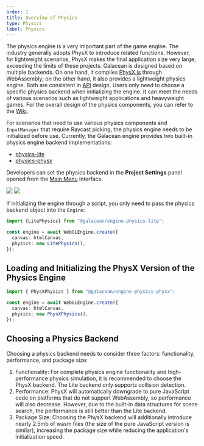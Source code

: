 ```yaml
---
order: 1
title: Overview of Physics
type: Physics
label: Physics
---
```


The physics engine is a very important part of the game engine. The industry generally adopts PhysX to introduce related functions. However, for lightweight scenarios, PhysX makes the final application size very large, exceeding the limits of these projects. Galacean is designed based on multiple backends. On one hand, it compiles [PhysX.js](https://github.com/galacean/physX.js) through WebAssembly; on the other hand, it also provides a lightweight physics engine. Both are consistent in [API](https://github.com/galacean/engine/tree/main/packages/design/src/physics) design. Users only need to choose a specific physics backend when initializing the engine. It can meet the needs of various scenarios such as lightweight applications and heavyweight games. For the overall design of the physics components, you can refer to the [Wiki](https://github.com/galacean/engine/wiki/Physical-system-design).

For scenarios that need to use various physics components and `InputManager` that require Raycast picking, the physics engine needs to be initialized before use. Currently, the Galacean engine provides two built-in physics engine backend implementations:

 - [physics-lite](https://github.com/galacean/engine/tree/main/packages/physics-lite)
 - [physics-physx](https://github.com/galacean/engine/tree/main/packages/physics-physx)

Developers can set the physics backend in the **Project Settings** panel opened from the [Main Menu](/en/docs/interface/sidebar) interface.

<Image src="https://mdn.alipayobjects.com/huamei_3zduhr/afts/img/A*LO_FRIsaIzIAAAAAAAAAAAAADsJ_AQ/original" />
<Image src="https://mdn.alipayobjects.com/huamei_3zduhr/afts/img/A*ZvWdQqEfIKoAAAAAAAAAAAAADsJ_AQ/original" />

If initializing the engine through a script, you only need to pass the physics backend object into the `Engine`:

```typescript
import {LitePhysics} from "@galacean/engine-physics-lite";

const engine = await WebGLEngine.create({
  canvas: htmlCanvas,
  physics: new LitePhysics(),
});
```

## Loading and Initializing the PhysX Version of the Physics Engine

```typescript
import { PhysXPhysics } from "@galacean/engine-physics-physx";

const engine = await WebGLEngine.create({
  canvas: htmlCanvas,
  physics: new PhysXPhysics(),
});
```

## Choosing a Physics Backend
Choosing a physics backend needs to consider three factors: functionality, performance, and package size:
1. Functionality: For complete physics engine functionality and high-performance physics simulation, it is recommended to choose the PhysX backend. The Lite backend only supports collision detection.
2. Performance: PhysX will automatically downgrade to pure JavaScript code on platforms that do not support WebAssembly, so performance will also decrease. However, due to the built-in data structures for scene search, the performance is still better than the Lite backend.
3. Package Size: Choosing the PhysX backend will additionally introduce nearly 2.5mb of wasm files (the size of the pure JavaScript version is similar), increasing the package size while reducing the application's initialization speed.
